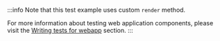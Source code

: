 :::info
Note that this test example uses custom `render` method.

For more information about testing web application components, please visit the
[Writing tests for webapp](/v2/working-with-sb/tests/webapp) section.
:::